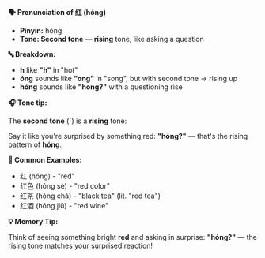 **🗣️ Pronunciation of 红 (hóng)**

- **Pinyin:** hóng
- **Tone: Second tone** — **rising** tone, like asking a question

**🔤 Breakdown:**

- **h** like **"h"** in "hot"
- **óng** sounds like **"ong"** in "song", but with second tone → rising up
- **hóng** sounds like **"hong?"** with a questioning rise

**🎧 Tone tip:**

The **second tone** (ˊ) is a **rising** tone:

Say it like you're surprised by something red: **"hóng?"** — that's the rising pattern of **hóng**.

**📝 Common Examples:**

- 红 (hóng) - "red"
- 红色 (hóng sè) - "red color"
- 红茶 (hóng chá) - "black tea" (lit. "red tea")
- 红酒 (hóng jiǔ) - "red wine"

**💡 Memory Tip:**

Think of seeing something bright **red** and asking in surprise: **"hóng?"** — the rising tone
matches your surprised reaction!
